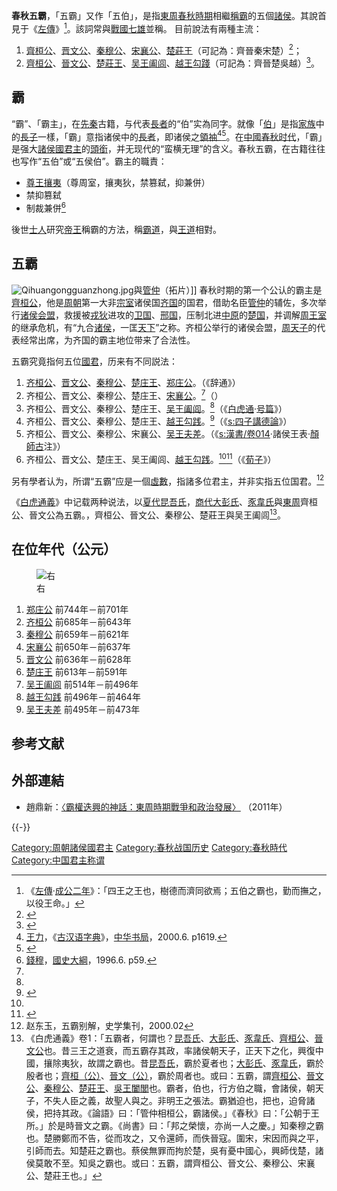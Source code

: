 '''春秋五霸'''，「五霸」又作「五伯」，是指[[東周|東周]][[春秋時期|春秋時期]]相繼[[霸主|稱霸]]的五個[[諸侯|諸侯]]。其說首見于《[[左傳|左傳]]》<ref>《[[左傳|左傳]]·[[s:春秋左氏傳/成公#成公二年|成公二年]]》：「四王之王也，樹德而濟同欲焉；五伯之霸也，勤而撫之，以役王命。」</ref>。該詞常與[[戰國七雄|戰國七雄]]並稱。
目前說法有兩種主流：
# [[齊桓公|齊桓公]]、[[晋文公|晋文公]]、[[秦穆公|秦穆公]]、[[宋襄公|宋襄公]]、[[楚莊王|楚莊王]]（可記為：齊晉秦宋楚）<ref name=":0">{{Cite book|title=史記索隱|authorlink=司马贞|quote=伯音霸,五霸者,齊桓公,晉文公,秦穆公,宋襄公,楚莊王也|last=司马|first=贞}}</ref>；
# [[齊桓公|齊桓公]]、[[晉文公|晉文公]]、[[楚莊王|楚莊王]]、[[吴王阖闾|吴王阖闾]]、[[越王勾踐|越王勾踐]]（可記為：齊晉楚吳越）<ref name=":1">{{Cite book|title=荀子|chapter=王霸|quote=德雖未至也，義雖未濟也，然而天下之理略奏矣，刑賞已諾信乎天下矣，臣下曉然皆知其可要也。政令已陳，雖睹利敗，不欺其民；約結已定，雖睹利敗，不欺其與。如是，則兵勁城固，敵國畏之；國一綦明，與國信之；雖在僻陋之國，威動天下，五伯是也。非本政教也，非致隆高也，非綦文理也，非服人之心也，鄉方略，審勞佚，謹畜積，脩戰備，齺然上下相信，而天下莫之敢當。故齊桓、晉文、楚莊、吳闔閭、越勾踐，是皆僻陋之國也，威動天下，彊殆中國，無它故焉，略信也。是所謂信立而霸也。}}</ref>。

== 霸 ==
“霸”、「霸主」，在[[先秦|先秦]]古籍，与代表[[長者|長者]]的“伯”实為同字。就像「[[伯|伯]]」是指[[家族|家族]]中的[[长子|長子]]一樣，「霸」意指诸侯中的[[長者|長者]]，即诸侯之[[領袖|領袖]]<ref>[[王力_(语言x学家)|王力]]，《[[古汉语字典|古汉语字典]]》，[[中华书局有限公司|中华书局]]，2000.6. p1619.</ref><ref>{{Cite book|title=戰國策|quote=雖古五帝、三王、五伯，明主賢君，常欲坐而致之，其勢不能，故以戰續之。|chapter=秦策一}}</ref>。在[[中國|中國]][[春秋时代|春秋时代]]，「霸」是强大[[諸侯國|諸侯國]][[君主|君主]]的[[頭銜|頭銜]]，并无现代的“蛮横无理”的含义。春秋五霸，在古籍往往也写作“五伯”或“五侯伯”。霸主的職責：
*[[尊王攘夷|尊王攘夷]]（尊周室，攘夷狄，禁篡弑，抑兼併）
*禁抑篡弑
*制裁兼併<ref>[[錢穆|錢穆]]，[[國史大綱|國史大綱]]，1996.6. p59.</ref>

後世[[士人|士人]]研究[[帝王|帝王]]稱霸的方法，稱[[霸道|霸道]]，與[[王道_(儒家思想)|王道]]相對。

== 五霸 ==
[[File:Qihuangongguanzhong.jpg|thumb]]與[[管仲|管仲]]（拓片）]]
春秋时期的第一个公认的霸主是[[齊桓公|齊桓公]]，他是[[周朝|周朝]]第一大非[[宗室|宗室]]诸侯国[[齐国|齐国]]的国君，借助名臣[[管仲|管仲]]的辅佐，多次举行[[诸侯会盟|诸侯会盟]]，救援被[[戎狄|戎狄]]进攻的[[卫国|卫国]]、[[邢国|邢国]]，压制北进[[中原|中原]]的[[楚国|楚国]]，并调解[[周王室|周王室]]的继承危机，有“九合[[诸侯|诸侯]]，一匡[[天下|天下]]”之称。齐桓公举行的诸侯会盟，[[周天子|周天子]]的代表经常出席，为齐国的霸主地位带来了合法性。

五霸究竟指何五位[[國君|國君]]，历来有不同説法：

#[[齐桓公|齐桓公]]、[[晋文公|晋文公]]、[[秦穆公|秦穆公]]、[[楚庄王|楚庄王]]、[[郑庄公|郑庄公]]。（《辞通》）
#齐桓公、晋文公、秦穆公、楚庄王、[[宋襄公|宋襄公]]。<ref name=":0" />（{{Clarify|text=《孟子》赵《注》、《吕览》高《注》从之|reason=需要出處|date=2021-9-26}}）
#齐桓公、晋文公、秦穆公、楚庄王、[[吴王阖闾|吴王阖闾]]。<ref name=":2" />（《[[白虎通|白虎通]]·[[号篇|号篇]]》）
#齐桓公、晋文公、秦穆公、楚庄王、[[越王勾践|越王勾践]]。<ref>{{Cite book|title=四子講德論|quote=五伯以下，各自取友。齊桓有管鮑隰寗，九合諸侯，一匡天下。晉文公有咎犯趙衰，取威定霸，以尊天子。秦穆有王由五羖，攘卻西戎，始開帝緒。楚莊有叔孫子反，兼定江淮，威震諸夏。勾踐有種蠡渫庸，剋滅彊吳，雪會稽之恥。|authorlink=王褒 (汉朝)|last=王|first=褒}}</ref>（《[[s:四子講德論|s:四子講德論]]》）
#齐桓公、晋文公、秦穆公、宋襄公、[[吴王夫差|吴王夫差]]。（《[[s:漢書/卷014|s:漢書/卷014]]·諸侯王表·[[顏師古|顏師古]]注》）
#齐桓公、晋文公、楚庄王、吴王阖闾、[[越王勾践|越王勾践]]。<ref name=":1" /><ref>{{Cite book|title=呂氏春秋|chapter=當染|quote=齊桓公染於管仲、鮑叔，晉文公染於咎犯、郤偃，荊莊王染於孫叔敖、沈尹蒸，吳王闔廬染於伍員、文之儀，越王句踐染於范蠡、大夫種，此五君者所染當，故霸諸侯，功名傳於後世。}}</ref>（《[[荀子|荀子]]》）

另有學者认为，所谓“五霸”应是一個[[虛數|虛數]]，指諸多位君主，并非实指五位国君。<ref>赵东玉，五霸别解，史学集刊，2000.02</ref>

《[[白虎通義|白虎通義]]》中记载两种说法，以[[夏代|夏代]][[昆吾氏|昆吾氏]]，[[商代|商代]][[大彭氏|大彭氏]]、[[豕韋氏|豕韋氏]]與[[東周|東周]]齊桓公、晉文公為五霸。{{Clarify|text=另一種說法為|reason=照這方法數，應該有三種；再說昆吾氏、大彭氏根本不是春秋時期的諸侯，怎能湊春秋五霸？|date=2021-9-26}}，齊桓公、晉文公、秦穆公、楚莊王與吴王阖闾<ref name=":2">《白虎通義》卷1：「五霸者，何謂也？[[昆吾氏|昆吾氏]]、[[大彭氏|大彭氏]]、[[豕韋氏|豕韋氏]]、[[齊桓公|齊桓公]]、[[晉文公|晉文公]]也。昔三王之道衰，而五霸存其政，率諸侯朝天子，正天下之化，興復中國，攘除夷狄，故謂之霸也。昔[[昆吾氏|昆吾氏]]，霸於夏者也；[[大彭氏|大彭氏]]、[[豕韋氏|豕韋氏]]，霸於殷者也；[[齊桓（公）|齊桓（公）]]、[[晉文（公）|晉文（公）]]，霸於周者也。或曰：五霸，謂[[齊桓公|齊桓公]]、[[晉文公|晉文公]]、[[秦穆公|秦穆公]]、[[楚莊王|楚莊王]]、[[吳王闔閭|吳王闔閭]]也。霸者，伯也，行方伯之職，會諸侯，朝天子，不失人臣之義，故聖人與之。非明王之張法。霸猶迫也，把也，迫脅諸侯，把持其政。《論語》曰：「管仲相桓公，霸諸侯。」《春秋》曰：「公朝于王所。」於是時晉文之霸。《尚書》曰：「邦之榮懷，亦尚一人之慶。」知秦穆之霸也。楚勝鄭而不告，從而攻之，又令還師，而佚晉寇。圍宋，宋因而與之平，引師而去。知楚莊之霸也。蔡侯無罪而拘於楚，吳有憂中國心，興師伐楚，諸侯莫敢不至。知吳之霸也。或曰：五霸，謂齊桓公、晉文公、秦穆公、宋襄公、楚莊王也。」</ref>。

== 在位年代（公元） ==
[[File:春秋五霸.jpg|右]]
#[[郑庄公|郑庄公]] 前744年－前701年
#[[齐桓公|齐桓公]] 前685年－前643年
#[[秦穆公|秦穆公]] 前659年－前621年
#[[宋襄公|宋襄公]] 前650年－前637年
#[[晋文公|晋文公]] 前636年－前628年
#[[楚庄王|楚庄王]] 前613年－前591年
#[[吴王阖闾|吴王阖闾]] 前514年－前496年
#[[越王勾践|越王勾践]] 前496年－前464年
#[[吴王夫差|吴王夫差]] 前495年－前473年

== 参考文献 ==
{{reflist}}

== 外部連結 ==
* 趙鼎新：[http://www.aisixiang.com/data/39946.html 〈霸權迭興的神話：東周時期戰爭和政治發展〉] {{Wayback|url=http://www.aisixiang.com/data/39946.html |date=20210319215357 }}（2011年）

{{-}}
{{春秋五霸}}

[[Category:周朝諸侯國君主|Category:周朝諸侯國君主]]
[[Category:春秋战国历史|Category:春秋战国历史]]
[[Category:春秋時代|Category:春秋時代]]
[[Category:中国君主称谓|Category:中国君主称谓]]